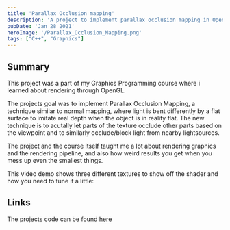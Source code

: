 ```yaml
---
title: 'Parallax Occlusion mapping'
description: 'A project to implement parallax occlusion mapping in OpenGL'
pubDate: 'Jan 28 2021'
heroImage: '/Parallax_Occlusion_Mapping.png'
tags: ["C++", "Graphics"]
---
```


## Summary

This project was a part of my Graphics Programming course where i learned about rendering through OpenGL.

The projects goal was to implement Parallax Occlusion Mapping, a technique similar to normal mapping, where light is bent differently by a flat surface to imitate real depth when the object is in reality flat.
The new technique is to acutally let parts of the texture occlude other parts based on the viewpoint and to similarly occlude/block light from nearby lightsources.

The project and the course itself taught me a lot about rendering graphics and the rendering pipeline, and also how weird results you get when you mess up even the smallest things.

This video demo shows three different textures to show off the shader and how you need to tune it a little:
<YouTube id="https://www.youtube.com/watch?v=pmqf2lRVthA" />


## Links
The projects code can be found [here](https://github.com/madswolf/graphics-programming-2021)
